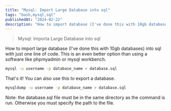 ```yaml
---
title: "Mysql: Import Large Database into sql"
tags: "bash,mysql,sql"
publishedAt: "2024-02-22"
description: "How to import database (I've done this with 10gb databases) into sql"
---
```


> Mysql: Importa Large Database into sql

How to import large database (I've done this with 10gb databases) into sql with just one line of code. This is an even better option than using a software like phpmyadmin or mysql workbench.

```bash
mysql -u username -p database_name < database.sql
```

That's it! You can also use this to export a database.

```bash
mysqldump -u username -p database_name > database.sql
```

Note: the database.sql file must be in the same directory as the command is run. Otherwise you must specify the path to the file.
